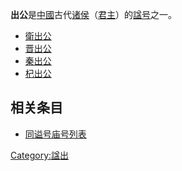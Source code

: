 '''出公'''是[[中國|中國]]古代[[诸侯|诸侯]]（[[君主|君主]]）的[[谥号|諡号]]之一。

* [[衛出公|衛出公]]
* [[晋出公|晋出公]]
* [[秦出公|秦出公]]
* [[杞出公|杞出公]]

== 相关条目 ==
* [[同谥号庙号列表|同谥号庙号列表]]

[[Category:諡出|Category:諡出]]
{{disambig}}